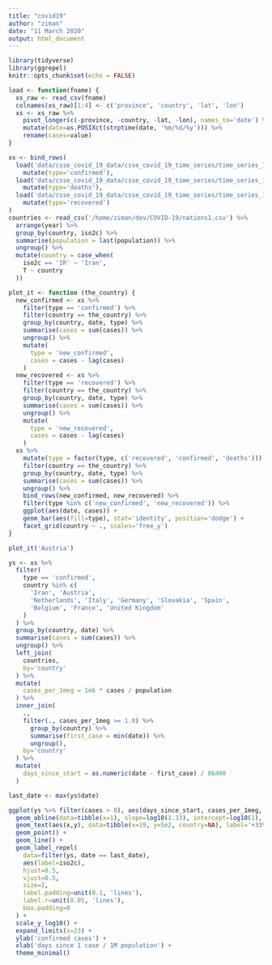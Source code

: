 ```yaml
---
title: "covid19"
author: "ziman"
date: "11 March 2020"
output: html_document
---
```


```r
library(tidyverse)
library(ggrepel)
knitr::opts_chunk$set(echo = FALSE)

load <- function(fname) {
  xs_raw <- read_csv(fname)
  colnames(xs_raw)[1:4] <- c('province', 'country', 'lat', 'lon')
  xs <- xs_raw %>%
    pivot_longer(c(-province, -country, -lat, -lon), names_to='date') %>%
    mutate(date=as.POSIXct(strptime(date, '%m/%d/%y'))) %>%
    rename(cases=value)
}
```

```r
xs <- bind_rows(
  load('data/csse_covid_19_data/csse_covid_19_time_series/time_series_19-covid-Confirmed.csv') %>%
    mutate(type='confirmed'),
  load('data/csse_covid_19_data/csse_covid_19_time_series/time_series_19-covid-Deaths.csv') %>%
    mutate(type='deaths'),
  load('data/csse_covid_19_data/csse_covid_19_time_series/time_series_19-covid-Recovered.csv') %>%
    mutate(type='recovered')
)
countries <- read_csv('/home/ziman/dev/COVID-19/nations1.csv') %>%
  arrange(year) %>%
  group_by(country, iso2c) %>%
  summarise(population = last(population)) %>%
  ungroup() %>%
  mutate(country = case_when(
    iso2c == 'IR' ~ 'Iran',
    T ~ country
  ))

```
```r
plot_it <- function (the_country) {
  new_confirmed <- xs %>%
    filter(type == 'confirmed') %>%
    filter(country == the_country) %>%
    group_by(country, date, type) %>%
    summarise(cases = sum(cases)) %>%
    ungroup() %>%
    mutate(
      type = 'new_confirmed',
      cases = cases - lag(cases)
    )
  new_recovered <- xs %>%
    filter(type == 'recovered') %>%
    filter(country == the_country) %>%
    group_by(country, date, type) %>%
    summarise(cases = sum(cases)) %>%
    ungroup() %>%
    mutate(
      type = 'new_recovered',
      cases = cases - lag(cases)
    )
  xs %>%
    mutate(type = factor(type, c('recovered', 'confirmed', 'deaths'))) %>%
    filter(country == the_country) %>%
    group_by(country, date, type) %>%
    summarise(cases = sum(cases)) %>%
    ungroup() %>%
    bind_rows(new_confirmed, new_recovered) %>%
    filter(type %in% c('new_confirmed', 'new_recovered')) %>%
    ggplot(aes(date, cases)) +
    geom_bar(aes(fill=type), stat='identity', position='dodge') +
    facet_grid(country ~ ., scales='free_y')
}

plot_it('Austria')
```

```r
ys <- xs %>%
  filter(
    type == 'confirmed',
    country %in% c(
      'Iran', 'Austria',
      'Netherlands', 'Italy', 'Germany', 'Slovakia', 'Spain',
      'Belgium', 'France', 'United Kingdom'
    )
  ) %>%
  group_by(country, date) %>%
  summarise(cases = sum(cases)) %>%
  ungroup() %>%
  left_join(
    countries,
    by='country'
  ) %>%
  mutate(
    cases_per_1meg = 1e6 * cases / population
  ) %>%
  inner_join(
    .,
    filter(., cases_per_1meg >= 1.0) %>%
      group_by(country) %>%
      summarise(first_case = min(date)) %>%
      ungroup(),
    by='country'
  ) %>%
  mutate(
    days_since_start = as.numeric(date - first_case) / 86400
  )

last_date <- max(ys$date)

ggplot(ys %>% filter(cases > 0), aes(days_since_start, cases_per_1meg, colour=country)) +
  geom_abline(data=tibble(x=1), slope=log10(1.33), intercept=log10(1), linetype='dashed') +
  geom_text(aes(x,y), data=tibble(x=19, y=5e2, country=NA), label='+33%/day', size=2.5) +
  geom_point() +
  geom_line() +
  geom_label_repel(
    data=filter(ys, date == last_date),
    aes(label=iso2c),
    hjust=0.5,
    vjust=0.5,
    size=2,
    label.padding=unit(0.1, 'lines'),
    label.r=unit(0.05, 'lines'),
    box.padding=0
  ) +
  scale_y_log10() +
  expand_limits(x=23) +
  ylab('confirmed cases') +
  xlab('days since 1 case / 1M population') +
  theme_minimal()
```

